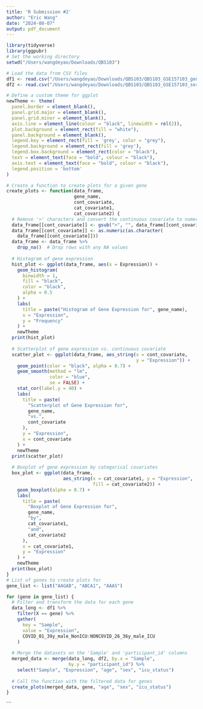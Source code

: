 ```yaml
---
title: 'R Submission #2'
author: "Eric Wang"
date: "2024-08-07"
output: pdf_document
---
```


```r
library(tidyverse)
library(ggpubr)
# Set the working directory
setwd("/Users/wangdeyao/Downloads/QBS103")

# Load the data from CSV files
df1 <- read.csv("/Users/wangdeyao/Downloads/QBS103/QBS103_GSE157103_genes.csv")
df2 <- read.csv("/Users/wangdeyao/Downloads/QBS103/QBS103_GSE157103_series_matrix.csv")

# Define a custom theme for ggplot
newTheme <- theme(
  panel.border = element_blank(),
  panel.grid.major = element_blank(),
  panel.grid.minor = element_blank(),
  axis.line = element_line(colour = "black", linewidth = rel(2)),
  plot.background = element_rect(fill = "white"),
  panel.background = element_blank(),
  legend.key = element_rect(fill = 'grey', color = "grey"),
  legend.background = element_rect(fill = 'grey'),
  legend.box.background = element_rect(color = "black"),
  text = element_text(face = "bold", colour = "black"),
  axis.text = element_text(face = "bold", colour = "black"),
  legend.position = 'bottom'
)

# Create a function to create plots for a given gene
create_plots <- function(data_frame,
                         gene_name,
                         cont_covariate,
                         cat_covariate1,
                         cat_covariate2) {
  # Remove '>' characters and convert the continuous covariate to numeric
  data_frame[[cont_covariate]] <- gsub(">", "", data_frame[[cont_covariate]])
  data_frame[[cont_covariate]] <- as.numeric(as.character(
    data_frame[[cont_covariate]]))
  data_frame <- data_frame %>%
    drop_na()  # Drop rows with any NA values
  
  # Histogram of gene expression
  hist_plot <- ggplot(data_frame, aes(x = Expression)) +
    geom_histogram(
      binwidth = 1,
      fill = "black",
      color = "black",
      alpha = 0.5
    ) +
    labs(
      title = paste("Histogram of Gene Expression for", gene_name),
      x = "Expression",
      y = "Frequency"
    ) +
    newTheme
  print(hist_plot)
  
  # Scatterplot of gene expression vs. continuous covariate
  scatter_plot <- ggplot(data_frame, aes_string(x = cont_covariate, 
                                                y = "Expression")) +
    geom_point(color = "black", alpha = 0.7) +
    geom_smooth(method = "lm",
                color = "blue",
                se = FALSE) +
    stat_cor(label.y = 40) +
    labs(
      title = paste(
        "Scatterplot of Gene Expression for",
        gene_name,
        "vs.",
        cont_covariate
      ),
      y = "Expression",
      x = cont_covariate
    ) +
    newTheme
  print(scatter_plot)
  
  # Boxplot of gene expression by categorical covariates
  box_plot <- ggplot(data_frame,
                     aes_string(x = cat_covariate1, y = "Expression", 
                                fill = cat_covariate2)) +
    geom_boxplot(alpha = 0.7) +
    labs(
      title = paste(
        "Boxplot of Gene Expression for",
        gene_name,
        "by",
        cat_covariate1,
        "and",
        cat_covariate2
      ),
      x = cat_covariate1,
      y = "Expression"
    ) +
    newTheme
  print(box_plot)
}
# List of genes to create plots for
gene_list <- list("AAGAB", "ABCA1", "AAAS")

for (gene in gene_list) {
  # Filter and transform the data for each gene
  data_long <- df1 %>%
    filter(X == gene) %>%
    gather(
      key = "Sample",
      value = "Expression",
      COVID_01_39y_male_NonICU:NONCOVID_26_36y_male_ICU
    )
  
  # Merge the datasets on the 'Sample' and 'participant_id' columns
  merged_data <- merge(data_long, df2, by.x = "Sample", 
                       by.y = "participant_id") %>%
    select("Sample", "Expression", "age", "sex", "icu_status")
  
  # Call the function with the filtered data for genes
  create_plots(merged_data, gene, "age", "sex", "icu_status")
}

```
```
